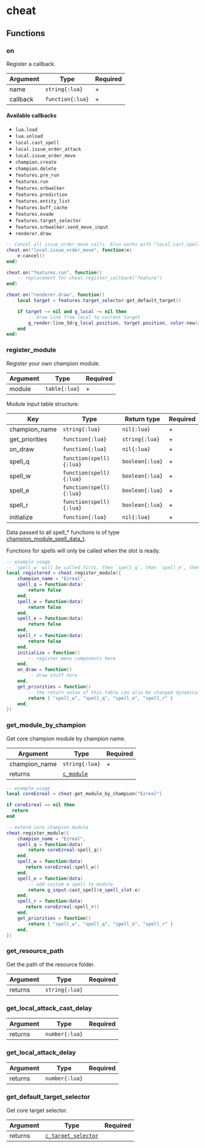 # cheat

## Functions

### on

Register a callback.

| Argument | Type             | Required |
| -------- | ---------------- | -------- |
| name     | `string{:lua}`   | +        |
| callback | `function{:lua}` | +        |

#### Available callbacks

- `lua.load`
- `lua.unload`
- `local.cast_spell`
- `local.issue_order_attack`
- `local.issue_order_move`
- `champion.create`
- `champion.delete`
- `features.pre_run`
- `features.run`
- `features.orbwalker`
- `features.prediction`
- `features.entity_list`
- `features.buff_cache`
- `features.evade`
- `features.target_selector`
- `features.orbwalker.send_move_input`
- `renderer.draw`

```lua /cheat.on/
-- Cancel all issue_order_move calls. Also works with "local.cast_spell", "local.issue_order_attack"
cheat.on("local.issue_order_move", function(e)
    e:cancel()
end)

cheat.on("features.run", function()
    -- replacement for cheat.register_callback("feature")
end)

cheat.on("renderer.draw", function()
    local target = features.target_selector:get_default_target()

    if target ~= nil and g_local ~= nil then
        -- Draw line from local to current target
        g_render:line_3d(g_local.position, target.position, color:new(255, 255, 255, 255), 1)
    end
end)
```

### register_module

Register your own champion module.

| Argument | Type          | Required |
| -------- | ------------- | -------- |
| module   | `table{:lua}` | +        |

Module input table structure:

| Key            | Type                    | Return type     | Required |
| -------------- | ----------------------- | --------------- | -------- |
| champion_name  | `string{:lua}`          | `nil{:lua}`     | +        |
| get_priorities | `function{:lua}`        | `string{:lua}`  | +        |
| on_draw        | `function{:lua}`        | `nil{:lua}`     | +        |
| spell_q        | `function(spell){:lua}` | `boolean{:lua}` | +        |
| spell_w        | `function(spell){:lua}` | `boolean{:lua}` | +        |
| spell_e        | `function(spell){:lua}` | `boolean{:lua}` | +        |
| spell_r        | `function(spell){:lua}` | `boolean{:lua}` | +        |
| initialize     | `function{:lua}`        | `nil{:lua}`     | +        |

Data passed to all spell\_\* functions is of type [champion_module_spell_data_t](/structs/champion_module_spell_data_t).

Functions for spells will only be called when the slot is ready.

```lua
-- example usage
-- `spell_w` will be called first, then `spell_q`, then `spell_e`, then `spell_r`
local registered = cheat.register_module({
    champion_name = "Ezreal",
    spell_q = function(data)
        return false
    end,
    spell_w = function(data)
        return false
    end,
    spell_e = function(data)
        return false
    end,
    spell_r = function(data)
        return false
    end,
    initialize = function()
        -- register menu components here
    end,
    on_draw = function()
        -- draw stuff here
    end,
    get_priorities = function()
        -- the return value of this table can also be changed dynamically
        return { "spell_w", "spell_q", "spell_e", "spell_r" }
    end,
})
```

### get_module_by_champion

Get core champion module by champion name.

| Argument      | Type                                     | Required |
| ------------- | ---------------------------------------- | -------- |
| champion_name | `string{:lua}`                           | +        |
| returns       | [`c_module`](/classes/features/c_module) |          |

```lua /cheat.get_module_by_champion/
-- example usage
local coreEzreal = cheat.get_module_by_champion("Ezreal")

if coreEzreal == nil then
  return
end

-- extend core champion module
cheat.register_module({
    champion_name = "Ezreal",
    spell_q = function(data)
        return coreEzreal:spell_q()
    end,
    spell_w = function(data)
       return coreEzreal:spell_w()
    end,
    spell_e = function(data)
        -- add custom e spell to module
        return g_input:cast_spell(e_spell_slot.e)
    end,
    spell_r = function(data)
       return coreEzreal:spell_r()
    end,
    get_priorities = function()
        return { "spell_w", "spell_q", "spell_e", "spell_r" }
    end,
})
```

### get_resource_path

Get the path of the resource folder.

| Argument | Type           | Required |
| -------- | -------------- | -------- |
| returns  | `string{:lua}` |          |

### get_local_attack_cast_delay

| Argument | Type           | Required |
| -------- | -------------- | -------- |
| returns  | `number{:lua}` |          |

### get_local_attack_delay

| Argument | Type           | Required |
| -------- | -------------- | -------- |
| returns  | `number{:lua}` |          |

### get_default_target_selector

Get core target selector.

| Argument | Type                                                       | Required |
| -------- | ---------------------------------------------------------- | -------- |
| returns  | [`c_target_selector`](/classes/features/c_target_selector) |          |
